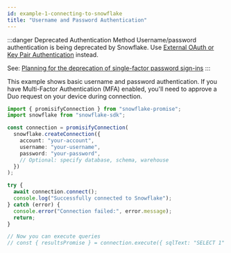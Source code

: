 ```yaml
---
id: example-1-connecting-to-snowflake
title: "Username and Password Authentication"
---
```


:::danger Deprecated Authentication Method
Username/password authentication is being deprecated by Snowflake. Use [External OAuth or Key Pair Authentication](/docs/authentication-and-mfa) instead.

See: [Planning for the deprecation of single-factor password sign-ins](https://docs.snowflake.com/en/user-guide/security-mfa-rollout)
:::

This example shows basic username and password authentication. If you have Multi-Factor Authentication (MFA) enabled, you'll need to approve a Duo request on your device during connection.


```typescript
import { promisifyConnection } from "snowflake-promise";
import snowflake from "snowflake-sdk";

const connection = promisifyConnection(
  snowflake.createConnection({
    account: "your-account",
    username: "your-username",
    password: "your-password",
    // Optional: specify database, schema, warehouse
  })
);

try {
  await connection.connect();
  console.log("Successfully connected to Snowflake");
} catch (error) {
  console.error("Connection failed:", error.message);
  return;
}

// Now you can execute queries
// const { resultsPromise } = connection.execute({ sqlText: "SELECT 1" });
```
